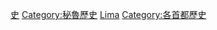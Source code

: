 {{Catnav|頁面分類|各種主題的頁面分類|依秘魯各大區來作的分類|秘魯各地歷史}}
{{Catnav|頁面分類|各種主題的頁面分類|依秘魯各省來作的分類|秘魯各地歷史}}
{{Catnav|頁面分類|各種主題的頁面分類|依秘魯各城市來作的分類|秘魯各地歷史}}
{{Catnav|頁面分類|歷史|各國歷史|秘魯歷史|秘魯各地歷史}}
{{Commonscat|History of Lima}}
{{Catmore}}
[[Category:利馬|史]]
[[Category:秘魯歷史|Category:秘魯歷史]]
[[Category:秘魯各城市歷史|Lima]]
[[Category:各首都歷史|Category:各首都歷史]]